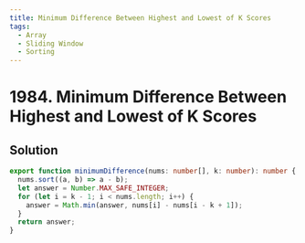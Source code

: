 ```yaml
---
title: Minimum Difference Between Highest and Lowest of K Scores
tags:
  - Array
  - Sliding Window
  - Sorting
---
```


# 1984. Minimum Difference Between Highest and Lowest of K Scores

<Badges>
  <LevelBadge level="easy" />
  <TopicBadge name="Array" slug="array" />
  <TopicBadge name="Sliding Window" slug="sliding-window" />
  <TopicBadge name="Sorting" slug="sorting" />
</Badges>

## Solution

```typescript filename="solution.ts" copy
export function minimumDifference(nums: number[], k: number): number {
  nums.sort((a, b) => a - b);
  let answer = Number.MAX_SAFE_INTEGER;
  for (let i = k - 1; i < nums.length; i++) {
    answer = Math.min(answer, nums[i] - nums[i - k + 1]);
  }
  return answer;
}
```

<ProblemLink
  codingSite="leetcode"
  href="https://leetcode.com/problems/minimum-difference-between-highest-and-lowest-of-k-scores"
  title="Minimum Difference Between Highest and Lowest of K Scores"
/>
